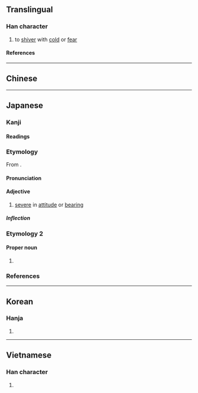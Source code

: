 {{also|凜}}
{{character info}}
==Translingual==

===Han character===
{{Han char|rn=15|rad=冫|as=13|sn=15|four=|canj=IMYWF|ids=⿰冫禀}}

# to [[shiver]] with [[cold]] or [[fear]]

====References====
{{Han ref|kx=0133.430|dkj=01718|dj=0298.240|hdz=10301.120|uh=51DB}}

----

==Chinese==
{{zh-see|凜|sv}}

----

==Japanese==

===Kanji===
{{ja-kanji|rs=冫13}}

====Readings====
{{ja-readings
|goon=りん
|kanon=りん
|kun=きびし-い
}}

===Etymology===
{{ja-kanjitab|りん|yomi=o}}
From {{der|ja|ltc|-}} {{ltc-l|凛}}.

====Pronunciation====
{{ja-pron|りん|acc=1|acc_ref=DJR}}

====Adjective====
{{ja-adj|りん|infl=tari|hhira=りん}}

# [[severe]] in [[attitude]] or [[bearing]]
#: {{ja-usex|'''凛とした'''[[女性]]|'''りん と した''' じょせい|'''dignified''' woman}}

=====Inflection=====
{{rfinfl|ja}}

===Etymology 2===
{{ja-kanjitab|りん|yomi=o}}

====Proper noun====
{{ja-pos|proper|りん}}

# {{given name|ja|female}}

===References===
<references/>

----

==Korean==

===Hanja===
{{ko-hanja|름}}

# {{rfdef|ko|sort=冫13}}

----

==Vietnamese==

===Han character===
{{vi-readings|reading=[[lẫm]], [[linh]], [[xuân]], [[quỳnh]]|rs=冫13}}

# {{rfdef|vi|sort=冫13}}